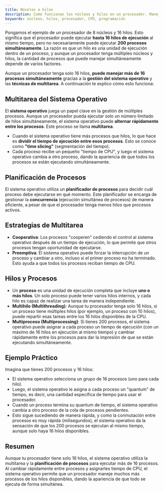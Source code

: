 ```yaml
---
title: Núcelos e hilos
description: Como funcionan los núcleos y hilos en un procesador. Manejo de hilos en un programa.
keywords: núcleos, hilos, procesador, CPU, programación
---
```

Pongamos el ejemplo de un procesador de 8 núcleos y 16 hilos. Esto significa que el procesador puede ejecutar **hasta 16 hilos de ejecución** al mismo tiempo, pero no necesariamente puede ejecutar **200 procesos simultáneamente**. La razón es que un hilo es una unidad de ejecución dentro de un proceso, y aunque un procesador tenga múltiples núcleos y hilos, la cantidad de procesos que puede manejar simultáneamente depende de varios factores.

Aunque un procesador tenga solo 16 hilos, **puede manejar más de 16 procesos simultáneamente** gracias a la **gestión del sistema operativo** y las **técnicas de multitarea**. A continuación te explico cómo esto funciona:

## **Multitarea del Sistema Operativo**
   El **sistema operativo** juega un papel clave en la gestión de múltiples procesos. Aunque un procesador pueda ejecutar solo un número limitado de hilos simultáneamente, el sistema operativo puede **alternar rápidamente entre los procesos**. Este proceso se llama **multitarea**.

   - Cuando el sistema operativo tiene más procesos que hilos, lo que hace es **dividir el tiempo de ejecución entre esos procesos**. Esto se conoce como **"time slicing"** (segmentación del tiempo).
   - Cada proceso recibe un pequeño "tiempo de CPU", y luego el sistema operativo cambia a otro proceso, dando la apariencia de que todos los procesos se están ejecutando simultáneamente.

## **Planificación de Procesos**
   El sistema operativo utiliza un **planificador de procesos** para decidir cuál proceso debe ejecutarse en qué momento. Este planificador se encarga de gestionar la **concurrencia** (ejecución simultánea de procesos) de manera eficiente, a pesar de que el procesador tenga menos hilos que procesos activos.

## **Estrategias de Multitarea**
   - **Cooperativa**: Los procesos "cooperen" cediendo el control al sistema operativo después de un tiempo de ejecución, lo que permite que otros procesos tengan oportunidad de ejecutarse.
   - **Preemptiva**: El sistema operativo puede forzar la interrupción de un proceso y cambiar a otro, incluso si el primer proceso no ha terminado. Esto ayuda a que todos los procesos reciban tiempo de CPU.

## **Hilos y Procesos**
   - Un **proceso** es una unidad de ejecución completa que incluye **uno o más hilos**. Un solo proceso puede tener varios hilos internos, y cada hilo es capaz de realizar una tarea de manera independiente.
   - **Multihilo (Multithreading)**: Aunque tu procesador tenga solo 16 hilos, si un proceso tiene múltiples hilos (por ejemplo, un proceso con 10 hilos), puede repartir esas tareas entre los 16 hilos disponibles de la CPU.
   - **Multiproceso (Multiprocessing)**: Si tienes 200 procesos, el sistema operativo puede asignar a cada proceso un tiempo de ejecución (con un máximo de 16 hilos en ejecución al mismo tiempo) y cambiar rápidamente entre los procesos para dar la impresión de que se están ejecutando simultáneamente.

## **Ejemplo Práctico**
   Imagina que tienes 200 procesos y 16 hilos:
   - El sistema operativo selecciona un grupo de 16 procesos (uno para cada hilo).
   - Luego, el sistema operativo le asigna a cada proceso un "quantum" de tiempo, es decir, una cantidad específica de tiempo para usar el procesador.
   - Cuando un proceso termina su quantum de tiempo, el sistema operativo cambia a otro proceso de la cola de procesos pendientes.
   - Esto sigue sucediendo de manera rápida, y como la conmutación entre procesos es muy rápida (milisegundos), el sistema operativo da la sensación de que los 200 procesos se ejecutan al mismo tiempo, aunque solo haya 16 hilos disponibles.

## Resumen
Aunque tu procesador tiene solo 16 hilos, el sistema operativo utiliza la multitarea y la **planificación de procesos** para ejecutar más de 16 procesos. Al cambiar rápidamente entre procesos y asignarles tiempo de CPU, el sistema operativo permite que un procesador maneje muchos más procesos de los hilos disponibles, dando la apariencia de que todo se ejecuta de forma simultánea.